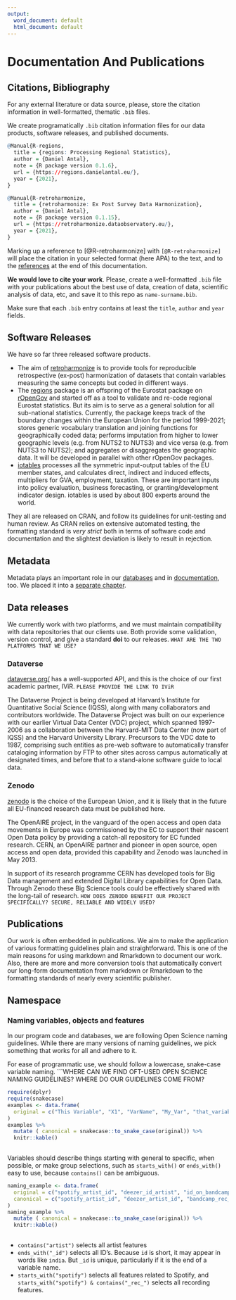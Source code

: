 ```yaml
---
output:
  word_document: default
  html_document: default
---
```

# Documentation And Publications {#documentation}


## Citations, Bibliography {#bibliography}

For any external literature or data source, please, store the citation information in well-formatted, thematic `.bib`  files.

We create programatically `.bib` citation information files for our data products, software releases, and published documents.

```r
@Manual{R-regions,
  title = {regions: Processing Regional Statistics},
  author = {Daniel Antal},
  note = {R package version 0.1.6},
  url = {https://regions.danielantal.eu/},
  year = {2021},
}

@Manual{R-retroharmonize,
  title = {retroharmonize: Ex Post Survey Data Harmonization},
  author = {Daniel Antal},
  note = {R package version 0.1.15},
  url = {https://retroharmonize.dataobservatory.eu/},
  year = {2021},
}
```

Marking up a reference to [@R-retroharmonize] with `[@R-retroharmonize]` will place the citation in your selected format (here APA) to the text, and to the [references](#references) at the end of this documentation.

**We would love to cite your work**. Please, create a well-formatted `.bib` file with your publications about the best use of data, creation of data, scientific analysis of data, etc, and save it to this repo as `name-surname.bib`.

Make sure that each `.bib` entry contains at least the `title`, `author` and `year` fields.

## Software Releases

We have so far three released software products.

- The aim of [retroharmonize](https://reprex.nl/software/retroharmonize/) is to provide tools for reproducible retrospective (ex-post) harmonization of datasets that contain variables measuring the same concepts but coded in different ways. 
- The [regions](https://reprex.nl/software/regions/) package is an offspring of the Eurostat package on [rOpenGov](https://github.com/rOpenGov) and started off as a tool to validate and re-code regional Eurostat statistics. But its aim is to serve as a general solution for all sub-national statistics. Currently, the package keeps track of the boundary changes within the European Union for the period 1999-2021; stores generic vocabulary translation and joining functions for geographically coded data; performs imputation from higher to lower geographic levels (e.g. from NUTS2 to NUTS3) and vice versa (e.g. from NUTS3 to NUTS2); and aggregates or disaggregates the geographic data. It will be developed in parallel with other rOpenGov packages. 
- [iotables](https://reprex.nl/software/iotables/) processes all the symmetric input-output tables of the EU member states, and calculates direct, indirect and induced effects, multipliers for GVA, employment, taxation. These are important inputs into policy evaluation, business forecasting, or granting/development indicator design. iotables is used by about 800 experts around the world.

They all are released on CRAN, and follow its guidelines for unit-testing and human review. As CRAN relies on extensive automated testing, the formatting standard is *very strict* both in terms of software code and documentation and the slightest deviation is likely to result in rejection.

## Metadata {#documentation-metadata}

Metadata plays an important role in our [databases](#data-storage) and in [documentation](#documentation), too.  We placed it into a [separate chapter](#metadata). 

## Data releases {#data-release}

We currently work with two platforms, and we must maintain compatibility with data repositories that our clients use. Both provide some validation, version control, and give a standard **doi** to our releases. ```WHAT ARE THE TWO PLATFORMS THAT WE USE?```

### Dataverse 

[dataverse.org/](https://dataverse.org/) has a well-supported API, and this is the choice of our first academic partner, IViR. ```PLEASE PROVIDE THE LINK TO IViR```

The Dataverse Project is being developed at Harvard's Institute for Quantitative Social Science (IQSS), along with many collaborators and contributors worldwide. The Dataverse Project was built on our experience with our earlier Virtual Data Center (VDC) project, which spanned 1997-2006 as a collaboration between the Harvard-MIT Data Center (now part of IQSS) and the Harvard University Library. Precursors to the VDC date to 1987, comprising such entities as pre-web software to automatically transfer cataloging information by FTP to other sites across campus automatically at designated times, and before that to a stand-alone software guide to local data.

### Zenodo 

[zenodo](https://zenodo.org/) is the choice of the European Union, and it is likely that in the future all EU-financed research data must be published here.

The OpenAIRE project, in the vanguard of the open access and open data movements in Europe was commissioned by the EC to support their nascent Open Data policy by providing a catch-all repository for EC funded research. CERN, an OpenAIRE partner and pioneer in open source, open access and open data, provided this capability and Zenodo was launched in May 2013.

In support of its research programme CERN has developed tools for Big Data management and extended Digital Library capabilities for Open Data. Through Zenodo these Big Science tools could be effectively shared with the long-tail of research. ```HOW DOES ZENODO BENEFIT OUR PROJECT SPECIFICALLY? SECURE, RELIABLE AND WIDELY USED?```

## Publications

Our work is often embedded in publications. We aim to make the application of various formatting guidelines plain and straightforward. This is one of the main reasons for using markdown and Rmarkdown to document our work. Also, there are more and more conversion tools that automatically convert our long-form documentation from markdown or Rmarkdown to the formatting standards of nearly every scientific publisher.


## Namespace


### Naming variables, objects and features 

In our program code and databases, we are following Open Science naming guidelines. While there are many versions of naming guidelines, we pick something that works for all and adhere to it. 

For ease of programmatic use, we should follow a lowercase, snake-case variable naming. ```WHERE CAN WE FIND OFT-USED OPEN SCIENCE NAMING GUIDELINES? WHERE DO OUR GUIDELINES COME FROM?

```r
require(dplyr)
require(snakecase)
examples <- data.frame(
  original = c("This Variable", "X1", "VarName", "My_Var", "that_variable")
)
examples %>%
  mutate ( canonical = snakecase::to_snake_case(original)) %>%
  knitr::kable()
  
```


Variables should describe things starting with general to specific, when possible, or make group selections, such as `starts_with()` or `ends_with()` easy to use, because `contains()` can be ambiguous. 


```r
naming_example <- data.frame(
  original = c("spotify_artist_id", "deezer_id_artist", "id_on_bandcamp_track", "artist_bandcamp_id", "gender_artist"),
  canonical = c("spotify_artist_id", "deezer_artist_id", "bandcamp_rec_id", "bandcamp_artist_id", "gender_artist")
)
naming_example %>%
  mutate ( canonical = snakecase::to_snake_case(original)) %>%
  knitr::kable()
  
```

* `contains("artist")` selects all artist features
* `ends_with("_id")` selects all ID's.  Because `id` is short, it may appear in words like `india`. But `_id` is unique, particularly if it is the end of a variable name.
* `starts_with("spotify")` selects all features related to Spotify, and `starts_with("spotify") & contains("_rec_")` selects all recording features. 

